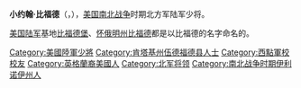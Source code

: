 {{Infobox military person
|name= 小约翰·比福德<br/>John Buford, Jr.
|born= {{birth date|1826|3|4}}
|died= {{death date and age|1863|12|16|1826|3|4}}
|placeofbirth= [[肯塔基州|肯塔基州]][[伍德福德县_(肯塔基州)|伍德福德县]]
|placeofdeath=[[华盛顿特区|华盛顿特区]]
|placeofburial=
|placeofburial_label= 
|image= John Buford.jpg
|caption=
|nickname=
|allegiance= 美国
|branch= 美国陆军
|serviceyears= 1848年-1863年
|rank= 陆军少将
|commands=
|unit=
|battles=[[犹他战争|犹他战争]]<br/>[[美国南北战争|美国南北战争]]
*[[第二次布尔河战役|第二次布尔河战役]]
*[[南山战役|南山战役]]
*[[布兰迪站战役|布兰迪站战役]]
*[[阿珀维尔战役|阿珀维尔战役]]
*[[葛底斯堡战役|葛底斯堡战役]]
*[[布恩斯伯勒战役|布恩斯伯勒战役]]
*[[芬克斯敦战役|芬克斯敦战役]]
*[[威廉斯波特战役|威廉斯波特战役]]
*[[布里斯托战役|布里斯托战役]]
|awards=
|laterwork=
}}
'''小约翰·比福德'''（{{lang-en|John Buford, Jr.}}，{{bd|1826年|3月4日|1863年|12月16日|B}}），[[美国南北战争|美国南北战争]]时期北方军陆军少将。

[[美国陆军|美国陆军]]基地[[比福德堡|比福德堡]]、[[怀俄明州|怀俄明州]][[比福德_(怀俄明州)|比福德]]都是以比福德的名字命名的。

{{US-mil-bio-stub}}
{{Authority control}}
{{DEFAULTSORT: Buford, John}}
[[Category:美國陸軍少將|Category:美國陸軍少將]]
[[Category:肯塔基州伍德福德县人士|Category:肯塔基州伍德福德县人士]]
[[Category:西點軍校校友|Category:西點軍校校友]]
[[Category:英格蘭裔美國人|Category:英格蘭裔美國人]]
[[Category:北军将领|Category:北军将领]]
[[Category:南北战争时期伊利诺伊州人|Category:南北战争时期伊利诺伊州人]]